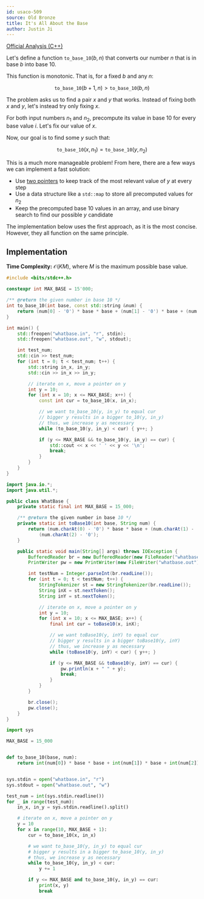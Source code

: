 ```yaml
---
id: usaco-509
source: Old Bronze
title: It's All About the Base
author: Justin Ji
---
```


[Official Analysis (C++)](https://usaco.org/current/data/sol_whatbase_bronze.html)

<Spoiler title="Hint 1">

Let's define a function $\texttt{to\_base\_10}(b, n)$
that converts our number $n$ that is in base $b$ into base $10$.

This function is monotonic. That is, for a fixed $b$ and any $n$:

$$
\texttt{to\_base\_10}(b + 1, n) > \texttt{to\_base\_10}(b, n)
$$

</Spoiler>

<Spoiler title="Hint 2">

The problem asks us to find a pair $x$ and $y$ that works. Instead of fixing
both $x$ and $y$, let's instead try only fixing $x$.

</Spoiler>

<Spoiler title="Explanation">

For both input numbers $n_1$ and $n_2$, precompute its value in base $10$ for every base
value $i$. Let's fix our value of $x$.

Now, our goal is to find some $y$ such that:

$$
\texttt{to\_base\_10}(x, n_1) = \texttt{to\_base\_10}(y, n_2)
$$

This is a much more manageable problem! From here, there are a few ways
we can implement a fast solution:

- Use [two pointers](https://usaco.guide/silver/two-pointers) to keep track of
  the most relevant value of $y$ at every step
- Use a data structure like a `std::map` to store all precomputed values for $n_2$
- Keep the precomputed base $10$ values in an array, and use binary search
  to find our possible $y$ candidate

The implementation below uses the first approach, as it is the most concise.
However, they all function on the same principle.

## Implementation

**Time Complexity:** $\mathcal{O}(KM)$, where $M$ is the maximum possible
base value.

<LanguageSection>
<CPPSection>

```cpp
#include <bits/stdc++.h>

constexpr int MAX_BASE = 15'000;

/** @return the given number in base 10 */
int to_base_10(int base, const std::string &num) {
	return (num[0] - '0') * base * base + (num[1] - '0') * base + (num[2] - '0');
}

int main() {
	std::freopen("whatbase.in", "r", stdin);
	std::freopen("whatbase.out", "w", stdout);

	int test_num;
	std::cin >> test_num;
	for (int t = 0; t < test_num; t++) {
		std::string in_x, in_y;
		std::cin >> in_x >> in_y;

		// iterate on x, move a pointer on y
		int y = 10;
		for (int x = 10; x <= MAX_BASE; x++) {
			const int cur = to_base_10(x, in_x);

			// we want to_base_10(y, in_y) to equal cur
			// bigger y results in a bigger to_10(y, in_y)
			// thus, we increase y as necessary
			while (to_base_10(y, in_y) < cur) { y++; }

			if (y <= MAX_BASE && to_base_10(y, in_y) == cur) {
				std::cout << x << ' ' << y << '\n';
				break;
			}
		}
	}
}
```

</CPPSection>
<JavaSection>

```java
import java.io.*;
import java.util.*;

public class WhatBase {
	private static final int MAX_BASE = 15_000;

	/** @return the given number in base 10 */
	private static int toBase10(int base, String num) {
		return (num.charAt(0) - '0') * base * base + (num.charAt(1) - '0') * base +
		    (num.charAt(2) - '0');
	}

	public static void main(String[] args) throws IOException {
		BufferedReader br = new BufferedReader(new FileReader("whatbase.in"));
		PrintWriter pw = new PrintWriter(new FileWriter("whatbase.out"));

		int testNum = Integer.parseInt(br.readLine());
		for (int t = 0; t < testNum; t++) {
			StringTokenizer st = new StringTokenizer(br.readLine());
			String inX = st.nextToken();
			String inY = st.nextToken();

			// iterate on x, move a pointer on y
			int y = 10;
			for (int x = 10; x <= MAX_BASE; x++) {
				final int cur = toBase10(x, inX);

				// we want toBase10(y, inY) to equal cur
				// bigger y results in a bigger toBase10(y, inY)
				// thus, we increase y as necessary
				while (toBase10(y, inY) < cur) { y++; }

				if (y <= MAX_BASE && toBase10(y, inY) == cur) {
					pw.println(x + " " + y);
					break;
				}
			}
		}

		br.close();
		pw.close();
	}
}
```

</JavaSection>
<PySection>

```py
import sys

MAX_BASE = 15_000


def to_base_10(base, num):
	return int(num[0]) * base * base + int(num[1]) * base + int(num[2])


sys.stdin = open("whatbase.in", "r")
sys.stdout = open("whatbase.out", "w")

test_num = int(sys.stdin.readline())
for _ in range(test_num):
	in_x, in_y = sys.stdin.readline().split()

	# iterate on x, move a pointer on y
	y = 10
	for x in range(10, MAX_BASE + 1):
		cur = to_base_10(x, in_x)

		# we want to_base_10(y, in_y) to equal cur
		# bigger y results in a bigger to_base_10(y, in_y)
		# thus, we increase y as necessary
		while to_base_10(y, in_y) < cur:
			y += 1

		if y <= MAX_BASE and to_base_10(y, in_y) == cur:
			print(x, y)
			break
```

</PySection>
</LanguageSection>

</Spoiler>
